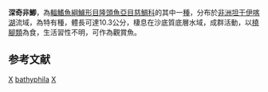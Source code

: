 {{Speciesbox 
| genus = Xenotilapia
| species = bathyphila
| authority = [[Poll|Poll]], 1959
| status = LC
| status_system = IUCN3.1
| synonyms = *''Xenotilapia ochrogenys bathyphilus''<br /><small>Poll, 1956</small>
*''Xenotilapia bathyphilus''<br /><small>Poll, 1956</small>
}}

'''深奇非鯽'''，為[[輻鰭魚綱|輻鰭魚綱]][[鱸形目|鱸形目]][[隆頭魚亞目|隆頭魚亞目]][[慈鯛科|慈鯛科]]的其中一[[種|種]]，分布於[[非洲|非洲]][[坦干伊喀湖|坦干伊喀湖]]流域，為特有種，體長可達10.3公分，棲息在沙底質底層水域，成群活動，以[[橈腳類|橈腳類]]為食，生活習性不明，可作為觀賞魚。

==参考文献==
{{reflist}}
{{Taxonbar}}

[[Category:觀賞魚|X]]
[[Category:奇非鯽屬|bathyphila]]
[[Category:1956年描述的鱼类|X]]